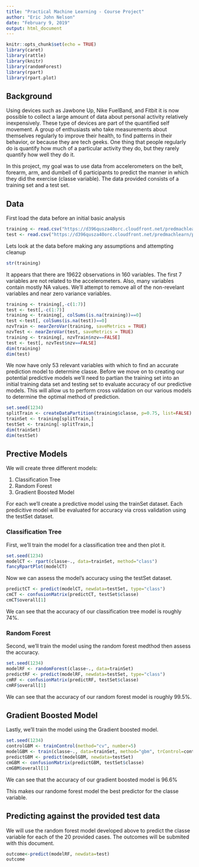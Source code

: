 ```yaml
---
title: "Practical Machine Learning - Course Project"
author: "Eric John Nelson"
date: "February 9, 2019"
output: html_document
---
```


```r
knitr::opts_chunk$set(echo = TRUE)
library(caret)
library(rattle)
library(knitr)
library(randomForest)
library(rpart)
library(rpart.plot)

```

## Background
Using devices such as Jawbone Up, Nike FuelBand, and Fitbit it is now possible to collect a large amount of data about personal activity relatively inexpensively. These type of devices are part of the quantified self movement.  A group of enthusiasts who take measurements about themselves regularly to improve their health, to find patterns in their behavior, or because they are tech geeks. One thing that people regularly do is quantify how much of a particular activity they do, but they rarely quantify how well they do it. 

In this project, my goal was to use data from accelerometers on the belt, forearm, arm, and dumbell of 6 participants to predict the manner in which they did the exercise (classe variable).  The data provided consists of a training set and a test set.

## Data

First load the data before an initial basic analysis

```r
training <- read.csv("https://d396qusza40orc.cloudfront.net/predmachlearn/pml-training.csv", header=TRUE)
test <- read.csv("https://d396qusza40orc.cloudfront.net/predmachlearn/pml-testing.csv", header=TRUE)
```

Lets look at the data before making any assumptions and attempting cleanup

```r
str(training)
```
It appears that there are 19622 observations in 160 variables.  The first 7 variables are not related to the accelerometers.  Also, many variables contain mostly NA values.  We'll attempt to remove all of the non-revelant variables and near zero variance variables.

```r
training <- training[,-c(1:7)]
test <- test[,-c(1:7)]
training <- training[, colSums(is.na(training))==0]
test <-test[, colSums(is.na(test))==0]
nzvTrain <- nearZeroVar(training, saveMetrics = TRUE)
nzvTest <- nearZeroVar(test, saveMetrics = TRUE)
training <- training[, nzvTrain$nzv==FALSE]
test <- test[, nzvTest$nzv==FALSE]
dim(training)
dim(test)
```
We now have only 53 relevant variables with which to find an accurate prediction model to determine classe.  Before we move on to creating our potential predictive models we'll need to partian the training set into an initial training data set and testing set to evaluate accuracy of our predictive models.  This will allow us to perform cross validation on our various models to determine the optimal method of prediction.
```r
set.seed(1234)
splitTrain <- createDataPartition(training$classe, p=0.75, list=FALSE)
trainSet <- training[splitTrain,]
testSet <- training[-splitTrain,]
dim(trainSet)
dim(testSet)
```

## Prective Models
We will create three different models:

1.  Classification Tree
2.  Random Forest
3.  Gradient Boosted Model

For each we'll create a predictive model using the trainSet dataset.  Each predicitive model will be evaluated for accuracy via cross validation using the testSet dataset.

### Classification Tree
First, we'll train the model for a classification tree and then plot it.
```r
set.seed(1234)
modelCT <- rpart(classe~., data=trainSet, method="class")
fancyRpartPlot(modelCT)
```

Now we can assess the model's accuracy using the testSet dataset.
```r
predictCT <- predict(modelCT, newdata=testSet, type="class")
cmCT <- confusionMatrix(predictCT, testSet$classe)
cmCT$overall[1]
```
We can see that the accuracy of our classification tree model is roughly 74%.

### Random Forest
Second, we'll train the model using the random forest medthod then assess the accuracy.
```r
set.seed(1234)
modelRF <- randomForest(classe~., data=trainSet)
predictRF <- predict(modelRF, newdata=testSet, type="class")
cmRF <- confusionMatrix(predictRF, testSet$classe)
cmRF$overall[1]
```
We can see that the accuracy of our random forest model is roughly 99.5%.

## Gradient Boosted Model
Lastly, we'll train the model using the Gradient boosted model.
```r
set.seed(1234)
controlGBM <- trainControl(method="cv", number=5)
modelGBM <- train(classe~., data=trainSet, method="gbm", trControl=controlGBM, verbose=FALSE)
predictGBM <- predict(modelGBM, newdata=testSet)
cmGBM <- confusionMatrix(predictGBM, testSet$classe)
cmGBM$overall[1]
```
We can see that the accuracy of our gradient boosted model is 96.6%

This makes our randome forest model the best predictor for the classe variable.

## Predicting against the provided test data
We will use the random forest model developed above to predict the classe variable for each of the 20 provided cases.  The outcomes will be submited with this document.
```r
outcome<-predict(modelRF, newdata=test)
outcome
```